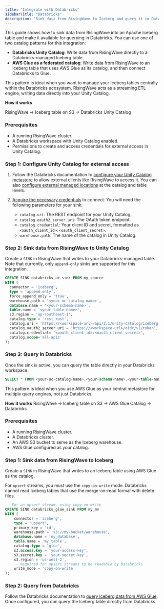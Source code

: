 ```yaml
---
title: "Integrate with Databricks"
sidebarTitle: "Databricks"
description: "Sink data from RisingWave to Iceberg and query it in Databricks using either Unity Catalog or AWS Glue."
---
```


This guide shows how to sink data from RisingWave into an Apache Iceberg table and make it available for querying in Databricks. You can use one of two catalog patterns for this integration:

- **Databricks Unity Catalog**: Write data from RisingWave directly to a Databricks-managed Iceberg table.
- **AWS Glue as a federated catalog**: Write data from RisingWave to an Iceberg table that uses AWS Glue as its catalog, and then connect Databricks to Glue.

<Tabs>
<Tab title="Using Unity Catalog">

This pattern is ideal when you want to manage your Iceberg tables centrally within the Databricks ecosystem. RisingWave acts as a streaming ETL engine, writing data directly into your Unity Catalog.

**How it works**

RisingWave → Iceberg table on S3 → Databricks Unity Catalog

### Prerequisites

- A running RisingWave cluster.
- A Databricks workspace with Unity Catalog enabled.
- Permissions to create and access credentials for external access in Unity Catalog.

### Step 1: Configure Unity Catalog for external access

1. Follow the Databricks documentation to [configure your Unity Catalog metastore](https://docs.databricks.com/aws/en/external-access/admin#external-data-access) to allow external clients like RisingWave to access it. You can also [configure external managed locations](https://docs.databricks.com/aws/en/connect/unity-catalog/cloud-storage/managed-storage) at the catalog and table levels.

2. [Acquire the necessary credentials](https://docs.databricks.com/aws/en/external-access/iceberg) to connect. You will need the following parameters for your sink:
    - `catalog.uri`: The REST endpoint for your Unity Catalog.
    - `catalog.oauth2_server_uri`: The OAuth token endpoint.
    - `catalog.credential`: Your client ID and secret, formatted as `<oauth_client_id>:<oauth_client_secret>`.
    - `warehouse.path`: The name of the catalog in Unity Catalog.

### Step 2: Sink data from RisingWave to Unity Catalog

Create a `SINK` in RisingWave that writes to your Databricks-managed table. Note that currently, only `append-only` sinks are supported for this integration.

```sql
CREATE SINK databricks_uc_sink FROM my_source
WITH (
  connector = 'iceberg',
  type = 'append-only',
  force_append_only = 'true',
  warehouse.path = '<your-uc-catalog-name>',
  database.name = '<your-schema-name>',
  table.name = '<your-table-name>',
  s3.region = 'ap-southeast-1',
  catalog.type = 'rest_rust',
  catalog.uri = 'https://<workspace-url>/api/2.1/unity-catalog/iceberg-rest',
  catalog.oauth2_server_uri = 'https://<workspace-url>/oidc/v1/token',
  catalog.credential= '<oauth_client_id>:<oauth_client_secret>',
  catalog.scope='all-apis'
);
```

### Step 3: Query in Databricks

Once the sink is active, you can query the table directly in your Databricks workspace.

```sql
SELECT * FROM <your-uc-catalog-name>.<your-schema-name>.<your-table-name>;
```

</Tab>
<Tab title="Using AWS Glue Catalog">

This pattern is ideal when you use AWS Glue as your central metastore for multiple query engines, not just Databricks.

**How it works**
RisingWave → Iceberg table on S3 → AWS Glue Catalog → Databricks

### Prerequisites

- A running RisingWave cluster.
- A Databricks cluster.
- An AWS S3 bucket to serve as the Iceberg warehouse.
- AWS Glue configured as your catalog.

### Step 1: Sink data from RisingWave to Iceberg

Create a `SINK` in RisingWave that writes to an Iceberg table using AWS Glue as the catalog.

For `upsert` streams, you must use the `copy-on-write` mode. Databricks cannot read Iceberg tables that use the merge-on-read format with delete files.

```sql
-- For an upsert stream, using copy-on-write
CREATE SINK databricks_glue_sink FROM my_mv
WITH (
    connector = 'iceberg',
    type = 'upsert',
    primary_key = 'id',
    warehouse.path = 's3://my-bucket/warehouse',
    database.name = 'my_database',
    table.name = 'my_table',
    catalog.type = 'glue',
    s3.access.key = 'your-access-key',
    s3.secret.key = 'your-secret-key',
    s3.region = 'us-west-2',
    -- Required for upsert streams to be readable by Databricks
    write_mode = 'copy-on-write'
);
```

### Step 2: Query from Databricks

Follow the Databricks documentation to [query Iceberg data from AWS Glue](https://docs.databricks.com/aws/en/query-federation/hms-federation-glue). Once configured, you can query the Iceberg table directly from Databricks.

</Tab>
</Tabs>
